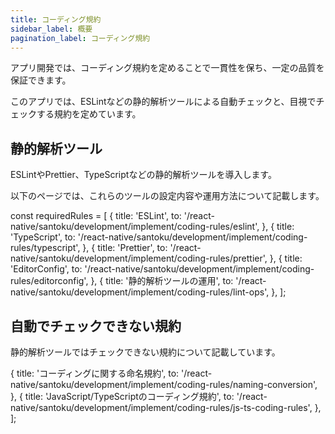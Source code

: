 ```yaml
---
title: コーディング規約
sidebar_label: 概要
pagination_label: コーディング規約
---
```


アプリ開発では、コーディング規約を定めることで一貫性を保ち、一定の品質を保証できます。

このアプリでは、ESLintなどの静的解析ツールによる自動チェックと、目視でチェックする規約を定めています。

## 静的解析ツール

ESLintやPrettier、TypeScriptなどの静的解析ツールを導入します。

以下のページでは、これらのツールの設定内容や運用方法について記載します。

<!-- textlint-disable ja-technical-writing/sentence-length,ja-technical-writing/max-comma,ja-spacing/ja-no-space-around-parentheses,jtf-style/3.3.かっこ類と隣接する文字の間のスペースの有無,ja-technical-writing/ja-no-mixed-period,ja-technical-writing/no-unmatched-pair -->

const requiredRules = [
  {
    title: 'ESLint',
    to: '/react-native/santoku/development/implement/coding-rules/eslint',
  },
  {
    title: 'TypeScript',
    to: '/react-native/santoku/development/implement/coding-rules/typescript',
  },
  {
    title: 'Prettier',
    to: '/react-native/santoku/development/implement/coding-rules/prettier',
  },
  {
    title: 'EditorConfig',
    to: '/react-native/santoku/development/implement/coding-rules/editorconfig',
  },
  {
    title: '静的解析ツールの運用',
    to: '/react-native/santoku/development/implement/coding-rules/lint-ops',
  },
];

<PageList overviews={requiredRules} colSize={12} />

<!-- textlint-enable ja-technical-writing/sentence-length,ja-technical-writing/max-comma,ja-spacing/ja-no-space-around-parentheses,jtf-style/3.3.かっこ類と隣接する文字の間のスペースの有無,ja-technical-writing/ja-no-mixed-period,ja-technical-writing/no-unmatched-pair -->

## 自動でチェックできない規約

静的解析ツールではチェックできない規約について記載しています。

<!-- textlint-disable ja-technical-writing/sentence-length,ja-technical-writing/max-comma,ja-spacing/ja-no-space-around-parentheses,jtf-style/3.3.かっこ類と隣接する文字の間のスペースの有無,ja-technical-writing/ja-no-mixed-period,ja-technical-writing/no-unmatched-pair -->

  {
    title: 'コーディングに関する命名規約',
    to: '/react-native/santoku/development/implement/coding-rules/naming-conversion',
  },
  {
    title: 'JavaScript/TypeScriptのコーディング規約',
    to: '/react-native/santoku/development/implement/coding-rules/js-ts-coding-rules',
  },
];

<PageList overviews={recommendedRules} colSize={12} />

<!-- textlint-enable ja-technical-writing/sentence-length,ja-technical-writing/max-comma,ja-spacing/ja-no-space-around-parentheses,jtf-style/3.3.かっこ類と隣接する文字の間のスペースの有無,ja-technical-writing/ja-no-mixed-period,ja-technical-writing/no-unmatched-pair -->

